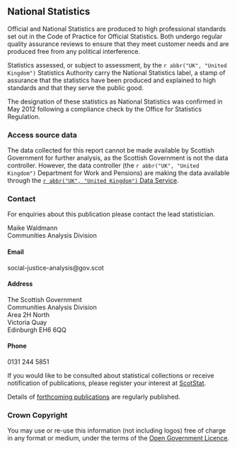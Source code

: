 ## National Statistics

Official and National Statistics are produced to high professional standards set out in the Code of Practice for Official Statistics. Both undergo regular quality assurance reviews to ensure that they meet customer needs and are produced free from any political interference.

Statistics assessed, or subject to assessment, by the `r abbr("UK", "United Kingdom")` Statistics Authority carry the National Statistics label, a stamp of assurance that the statistics have been produced and explained to high standards and that they serve the public good.

The designation of these statistics as National Statistics was confirmed in May 2012 following a compliance check by the Office for Statistics Regulation.

### Access source data

The data collected for this report cannot be made available by Scottish Government for further analysis, as the Scottish Government is not the data controller. However, the data controller (the `r abbr("UK", "United Kingdom")` Department for Work and Pensions) are making the data available through the [`r abbr("UK", "United Kingdom")` Data Service](https://beta.ukdataservice.ac.uk/datacatalogue/studies/study?id=5828).

### Contact

For enquiries about this publication please contact the lead statistician.

Maike Waldmann<br>
Communities Analysis Division

#### Email

social-justice-analysis@gov.scot

#### Address

The Scottish Government<br>
Communities Analysis Division<br>
Area 2H North<br>
Victoria Quay<br>
Edinburgh EH6 6QQ

#### Phone

0131 244 5851<br>

If you would like to be consulted about statistical collections or receive notification of publications, please register your interest at [ScotStat](https://www.gov.scot/publications/scotstat-register-guidance/).

Details of [forthcoming publications](https://www.gov.scot/publications/official-statistics-forthcoming-publications/) are regularly published.

### Crown Copyright

You may use or re-use this information (not including logos) free of charge in any format or medium, under the terms of the [Open Government Licence](http://www.nationalarchives.gov.uk/doc/open-government-licence/version/3/).
